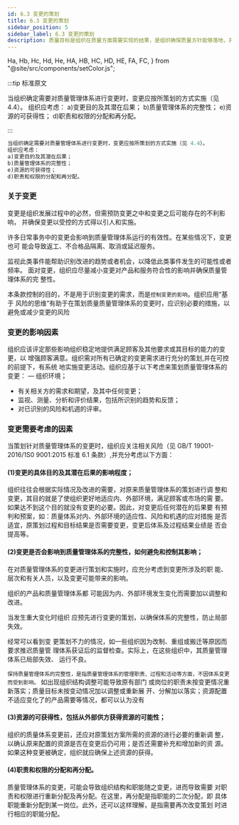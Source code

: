 ```yaml
---
id: 6.3 变更的策划
title: 6.3 变更的策划
sidebar_position: 5
sidebar_label: 6.3 变更的策划
description: 质量目标是组织在质量方面需要实现的结果，是组织确保质量方针能够落地，并为质量方针提供支撑的手段。
---
```


  Ha,
  Hb,
  Hc,
  Hd,
  He,
  HA,
  HB,
  HC,
  HD,
  HE,
  FA,
  FC,
} from "@site/src/components/setColor.js";

:::tip 标准原文

 
当组织确定需要对质量管理体系进行变更时，变更应按所策划的方式实施（见 4.4）。
组织应考虑：
a)变更目的及其潜在后果；
b)质量管理体系的完整性；
e)资源的可获得性；
d)职责和权限的分配和再分配。

:::

```jsx title="标准原文"
当组织确定需要对质量管理体系进行变更时，变更应按所策划的方式实施（见 4.4）。
组织应考虑：
a)变更目的及其潜在后果；
b)质量管理体系的完整性；
e)资源的可获得性；
d)职责和权限的分配和再分配。
```
### 关于变更

变更是组织发展过程中的必然，但需预防变更之中和变更之后可能存在的不利影响，
并确保变更以受控的方式得以引人和实施。

许多日常事务中的变更会影响到质量管理体系运行的有效性。在某些情况下，变更也可
能会导致返工、不合格品隔离、取消或延迟服务。

监视此类事件能帮助识别改进的趋势或者机会，以降低此类事件发生的可能性或者频率。
面对变更，组织应尽量减小变更对产品和服务符合性的影响并确保质量管理体系的完
整性。

本条款控制的目的，不是用于识别变更的需求，而是`控制变更的影响`。组织应用“基于
风险的思维”有助于在策划质量质量管理体系的变更时，应识别必要的措施，以避免或减少变更的风险

### 变更的影响因素

组织应该评定那些影响组织稳定地提供满足顾客及其他要求或其目标的能力的变更，以
增强顾客满意。组织需对所有已确定的变更需求进行充分的策划,并在可控的前提下，有系统
地实施变更活动。组织应基于以下考虑来策划质量管理体系的变更：
— 组织环境；

- 有关相关方的需求和期望，及其中任何变更；
- 监视、测量、分析和评价结果，包括所识别的趋势和反馈；
- 对已识别的风险和机週的评审。

### 变更需要考虑的因素

当策划针对质量管理体系的变更时，组织应关注相关风险（见 GB/T 19001-2016/1S0
9001:2015 标准 6.1 条款）,并充分考虑以下方面：

  #### (1)变更的具体目的及其潜在后果的影响程度；

组织往往会根据实际情况及改进的需要，对原来质量管理体系的策划进行调
整和变更，其目的就是了使组织更好地适应内、外部环境，满足顾客或市场的需
要。如果达不到这个目的就没有变更的必要。因此，对变更后任何潜在的后果要
有预判和预案，如：质量体系对内、外部环境的适应性、风险和机遇的应对措施
是否适宜，原策划过程和目标结果是否需要变更，变更后体系及过程结果业绩是
否会提高等。

####   (2)变更是否会影响到质量管理体系的完整性，如何避免和控制其影响；

在对质量管理体系的变更进行策划和实施时，应充分考虑到变更所涉及的职
能、层次和有关人员，以及变更可能带来的影响。

组织的产品和质量管理体系都
可能因为内、外部环境发生变化而需要加以调整和改进。

当发生重大变化时组织
应预先进行变更的策划，以确保体系的完整性，防止局部失效。

经常可以看到变
更策划不力的情况，如一些组织因为改制、重组或搬迁等原因而要求推迟质量管
理体系获证后的监督检查。实际上，在这些组织中，其质量管理体系已局部失效、
运行不良。

`保持质量管理体系的完整性，是指质量管理体系的管理职责、过程和活动等方面，不因体系变更而受到影响。`
如出现组织结构调整可能导致原有部门
或岗位的职责未按变更情况重新落实；质量目标未按变动情况加以调整或重新展
开、分解加以落实；资源配置不适应变化了的产品需要等情况，都可以认为没有

####  (3)资源的可获得性，包括从外部供方获得资源的可能性；

组织的质量体系变更前，还应对原策划方案所需的资源的进行必要的重新调
整，以确认原来配置的资源是否在变更后仍可用；是否还需要补充和增加新的资
源。如果这种变更被确定，组织就应确保上述资源的获得。

####   (4)职责和权限的分配和再分配。

质量管理体系的变更，可能会导致组织结构和职能随之变更，进而导致需要
对职责和权限进行重新分配及再分配。在这里，再分配是指职能的二次分配，即
具体职能重新分配到某一岗位。此外，还可以这样理解，是指需要再次改变策划
时进行相应的职能分配。
